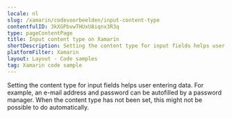 ```yaml
---
locale: nl
slug: /xamarin/codevoorbeelden/input-content-type
contentfulID: 3kXGPbvwTHUxU8iqnx3R3q
type: pageContentPage
title: Input content type on Xamarin
shortDescription: Setting the content type for input fields helps user entering data.
platformFilter: Xamarin
layout: Layout - Code samples
tag: Xamarin code sample
---
```


Setting the content type for input fields helps user entering data. For example, an e-mail address and password can be autofilled by a password manager. When the content type has not been set, this might not be possible to do automatically.

<CodeSample id="input-content-type" locale="nl" platform="xamarin"/>
